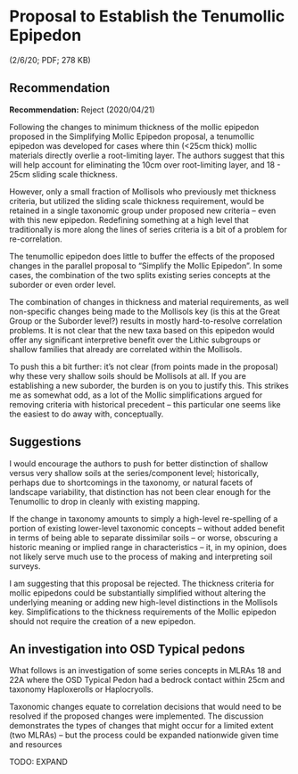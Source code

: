 # Proposal to Establish the Tenumollic Epipedon
(2/6/20; PDF; 278 KB)

## Recommendation

**Recommendation:** Reject (2020/04/21)

Following the changes to minimum thickness of the mollic epipedon proposed in the Simplifying Mollic Epipedon proposal, a tenumollic epipedon was developed for cases where thin (<25cm thick) mollic materials directly overlie a root-limiting layer. The authors suggest that this will help account for eliminating the 10cm over root-limiting layer, and 18 - 25cm sliding scale thickness. 

However, only a small fraction of Mollisols who previously met thickness criteria, but utilized the sliding scale thickness requirement, would be retained in a single taxonomic group under proposed new criteria – even with this new epipedon. Redefining something at a high level that traditionally is more along the lines of series criteria is a bit of a problem for re-correlation. 

The tenumollic epipedon does little to buffer the effects of the proposed changes in the parallel proposal to “Simplify the Mollic Epipedon”. In some cases, the combination of the two splits existing series concepts at the suborder or even order level.

The combination of changes in thickness and material requirements, as well non-specific changes being made to the Mollisols key (is this at the Great Group or the Suborder level?) results in mostly hard-to-resolve correlation problems. It is not clear that the new taxa based on this epipedon would offer any significant interpretive benefit over the Lithic subgroups or shallow families that already are correlated within the Mollisols. 

To push this a bit further: it’s not clear (from points made in the proposal) why these very shallow soils should be Mollisols at all. If you are establishing a new suborder, the burden is on you to justify this. This strikes me as somewhat odd, as a lot of the Mollic simplifications argued for removing criteria with historical precedent -- this particular one seems like the easiest to do away with, conceptually.

## Suggestions

I would encourage the authors to push for better distinction of shallow versus very shallow soils at the series/component level; historically, perhaps due to shortcomings in the taxonomy, or natural facets of landscape variability, that distinction has not been clear enough for the Tenumollic to drop in cleanly with existing mapping.

If the change in taxonomy amounts to simply a high-level re-spelling of a portion of existing lower-level taxonomic concepts -- without added benefit in terms of being able to separate dissimilar soils -- or worse, obscuring a historic meaning or implied range in characteristics – it, in my opinion, does not likely serve much use to the process of making and interpreting soil surveys. 

I am suggesting that this proposal be rejected. The thickness criteria for mollic epipedons could be substantially simplified without altering the underlying meaning or adding new high-level distinctions in the Mollisols key. Simplifications to the thickness requirements of the Mollic epipedon should not require the creation of a new epipedon. 

## An investigation into OSD Typical pedons

What follows is an investigation of some series concepts in MLRAs 18 and 22A where the OSD Typical Pedon had a bedrock contact within 25cm and taxonomy Haploxerolls or Haplocryolls. 

Taxonomic changes equate to correlation decisions that would need to be resolved if the proposed changes were implemented. The discussion demonstrates the types of changes that might occur for a limited extent (two MLRAs) – but the process could be expanded nationwide given time and resources

TODO: EXPAND
